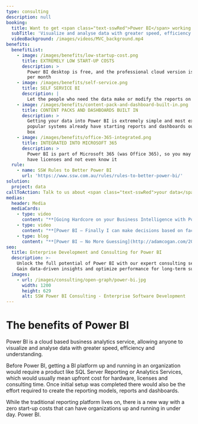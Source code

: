 ```yaml
---
type: consulting
description: null
booking:
  title: Want to get <span class="text-sswRed">Power BI</span> working for you?
  subTitle: 'Visualize and analyse data with greater speed, efficiency and understanding'
  videoBackground: /images/videos/MVC_background.mp4
benefits:
  benefitList:
    - image: /images/benefits/low-startup-cost.png
      title: EXTREMELY LOW START-UP COSTS
      description: >
        Power BI desktop is free, and the professional cloud version is only $10
        per month
    - image: /images/benefits/self-service.png
      title: SELF SERVICE BI
      description: |
        Let the people who need the data make or modify the reports on the fly
    - image: /images/benefits/content-pack-and-dashboard-built-in.png
      title: CONTENT PACKS AND DASHBOARDS BUILT IN
      description: >
        Getting your data into Power BI is extremely simple and most existing
        popular systems already have starting reports and dashboards out of the
        box
    - image: /images/benefits/office-365-integrated.png
      title: INTEGRATED INTO MICROSOFT 365
      description: >
        Power BI is part of Microsoft 365 (was Office 365), so you may already 
        have licenses and not even know it
  rule:
    - name: SSW Rules to Better Power BI
      url: 'https://www.ssw.com.au/rules/rules-to-better-power-bi/'
solution:
  project: data
callToAction: Talk to us about <span class="text-sswRed">your data</span> today
medias:
  header: Media
  mediaCards:
    - type: video
      content: "**[Going Hardcore on your Business Intelligence with Power BI](https://tv.ssw.com/6411/going-hardcore-on-your-business-intelligence-with-power-bi-adam-cogan)**\n\nPresentation by\_[Adam Cogan](https://www.ssw.com.au/people/adam-cogan)\n"
    - type: video
      content: "**[Power BI – Finally I can make decisions based on facts](https://tv.ssw.com/6839/power-bi-finally-can-make-decisions-based-facts-ulysses-maclaren)**\n\nPresentation by\_[Ulysses Maclaren](https://www.ssw.com.au/people/ulysses-maclaren)\n"
    - type: blog
      content: "**[Power BI – No More Guessing](http://adamcogan.com/2016/10/13/power-bi-no-more-guessing)**\n\nBlog post by\_[Adam Cogan](https://www.ssw.com.au/people/adam-cogan)\n"
seo:
  title: Enterprise Development and Consulting for Power BI
  description: >-
    Unlock the full potential of Power BI with our expert consulting services.
    Gain data-driven insights and optimize performance for long-term success.
  images:
    - url: /images/consulting/open-graph/power-bi.jpg
      width: 1200
      height: 629
      alt: SSW Power BI Consulting - Enterprise Software Development
---
```


# The benefits of **Power BI**

<VideoEmbed url="https://www.youtube.com/watch?v=yKTSLffVGbk" />

Power BI is a cloud based business analytics service, allowing anyone to visualize and analyse data with greater speed, efficiency and understanding.

Before Power BI, getting a BI platform up and running in an organization would require a product like SQL Server Reporting or Analytics Services, which would usually mean upfront cost for hardware, licenses and consulting time. Once initial setup was completed there would also be the effort required to create the reporting models, reports and dashboards.

While the traditional reporting platform lives on, there is a new way with a zero start-up costs that can have organizations up and running in under day. Power BI.
